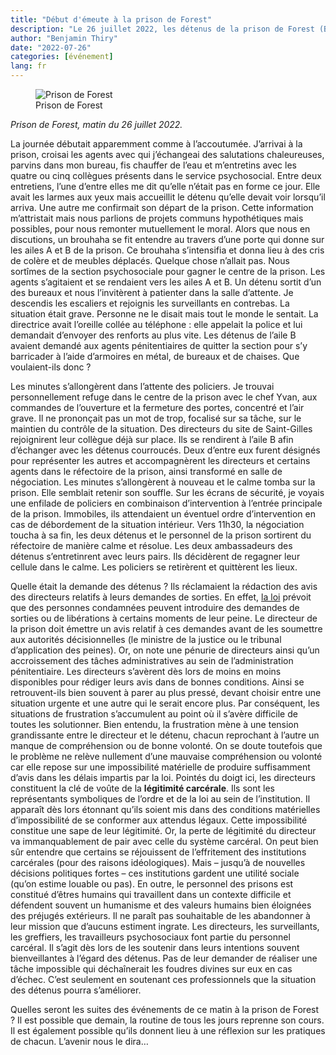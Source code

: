 ```yaml
---
title: "Début d'émeute à la prison de Forest"
description: "Le 26 juillet 2022, les détenus de la prison de Forest (Bruxelles) se sont barricadés dans l'aile B afin de protester. Quel était l'objet de leur mécontentement ? Comment mieux comprendre la situation ?"
author: "Benjamin Thiry"
date: "2022-07-26"
categories: [événement]
lang: fr
---
```


![Prison de Forest](prison_forest.png)

*Prison de Forest, matin du 26 juillet 2022.*

La journée débutait apparemment comme à l'accoutumée. J’arrivai à la prison, croisai les agents avec qui j’échangeai des salutations chaleureuses, parvins dans mon bureau, fis chauffer de l’eau et m’entretins avec les quatre ou cinq collègues présents dans le service psychosocial. Entre deux entretiens, l’une d’entre elles me dit qu’elle n’était pas en forme ce jour. Elle avait les larmes aux yeux mais accueillit le détenu qu’elle devait voir lorsqu’il arriva. Une autre me confirmait son départ de la prison. Cette information m’attristait mais nous parlions de projets communs hypothétiques mais possibles, pour nous remonter mutuellement le moral. Alors que nous en discutions, un brouhaha se fit entendre au travers d’une porte qui donne sur les ailes A et B de la prison. Ce brouhaha s’intensifia et donna lieu à des cris de colère et de meubles déplacés. Quelque chose n’allait pas. Nous sortîmes de la section psychosociale pour gagner le centre de la prison. Les agents s’agitaient et se rendaient vers les ailes A et B. Un détenu sortit d’un des bureaux et nous l’invitèrent à patienter dans la salle d’attente. Je descendis les escaliers et rejoignis les surveillants en contrebas. La situation était grave. Personne ne le disait mais tout le monde le sentait. La directrice avait l’oreille collée au téléphone : elle appelait la police et lui demandait d'envoyer des renforts au plus vite. Les détenus de l’aile B avaient demandé aux agents pénitentiaires de quitter la section pour s’y barricader à l’aide d’armoires en métal, de bureaux et de chaises. Que voulaient-ils donc ?

Les minutes s’allongèrent dans l’attente des policiers. Je trouvai personnellement refuge dans le centre de la prison avec le chef Yvan, aux commandes de l’ouverture et la fermeture des portes, concentré et l’air grave. Il ne prononçait pas un mot de trop, focalisé sur sa tâche, sur le maintien du contrôle de la situation. Des directeurs du site de Saint-Gilles rejoignirent leur collègue déjà sur place. Ils se rendirent à l’aile B afin d’échanger avec les détenus courroucés. Deux d’entre eux furent désignés pour représenter les autres et accompagnèrent les directeurs et certains agents dans le réfectoire de la prison, ainsi transformé en salle de négociation. Les minutes s’allongèrent à nouveau et le calme tomba sur la prison. Elle semblait retenir son souffle. Sur les écrans de sécurité, je voyais une enfilade de policiers en combinaison d’intervention à l’entrée principale de la prison. Immobiles, ils attendaient un éventuel ordre d’intervention en cas de débordement de la situation intérieur. Vers 11h30, la négociation toucha à sa fin, les deux détenus et le personnel de la prison sortirent du réfectoire de manière calme et résolue. Les deux ambassadeurs des détenus s’entretinrent avec leurs pairs. Ils décidèrent de regagner leur cellule dans le calme. Les policiers se retirèrent et quittèrent les lieux.

Quelle était la demande des détenus ? Ils réclamaient la rédaction des avis des directeurs relatifs à leurs demandes de sorties. En effet, [la loi](https://www.ejustice.just.fgov.be/eli/loi/2006/05/17/2006009456/justel) prévoit que des personnes condamnées peuvent introduire des demandes de sorties ou de libérations à certains moments de leur peine. Le directeur de la prison doit émettre un avis relatif à ces demandes avant de les soumettre aux autorités décisionnelles (le ministre de la justice ou le tribunal d’application des peines). Or, on note une pénurie de directeurs ainsi qu’un accroissement des tâches administratives au sein de l’administration pénitentiaire. Les directeurs s’avèrent dès lors de moins en moins disponibles pour rédiger leurs avis dans de bonnes conditions. Ainsi se retrouvent-ils bien souvent à parer au plus pressé, devant choisir entre une situation urgente et une autre qui le serait encore plus. Par conséquent, les situations de frustration s’accumulent au point où il s’avère difficile de toutes les solutionner. Bien entendu, la frustration mène à une tension grandissante entre le directeur et le détenu, chacun reprochant à l’autre un manque de compréhension ou de bonne volonté. On se doute toutefois que le problème ne relève nullement d’une mauvaise compréhension ou volonté car elle repose sur une impossibilité matérielle de produire suffisamment d’avis dans les délais impartis par la loi. Pointés du doigt ici, les directeurs constituent la clé de voûte de la **légitimité carcérale**. Ils sont les représentants symboliques de l’ordre et de la loi au sein de l’institution. Il apparaît dès lors étonnant qu’ils soient mis dans des conditions matérielles d’impossibilité de se conformer aux attendus légaux. Cette impossibilité constitue une sape de leur légitimité. Or, la perte de légitimité du directeur va immanquablement de pair avec celle du système carcéral. On peut bien sûr entendre que certains se réjouissent de l’effritement des institutions carcérales (pour des raisons idéologiques). Mais – jusqu’à de nouvelles décisions politiques fortes – ces institutions gardent une utilité sociale (qu’on estime louable ou pas). En outre, le personnel des prisons est constitué d’êtres humains qui travaillent dans un contexte difficile et défendent souvent un humanisme et des valeurs humains bien éloignées des préjugés extérieurs. Il ne paraît pas souhaitable de les abandonner à leur mission que d’aucuns estiment ingrate. Les directeurs, les surveillants, les greffiers, les travailleurs psychosociaux font partie du personnel carcéral. Il s’agit dès lors de les soutenir dans leurs intentions souvent bienveillantes à l’égard des détenus. Pas de leur demander de réaliser une tâche impossible qui déchaînerait les foudres divines sur eux en cas d’échec. C’est seulement en soutenant ces professionnels que la situation des détenus pourra s’améliorer.

Quelles seront les suites des événements de ce matin à la prison de Forest ? Il est possible que demain, la routine de tous les jours reprenne son cours. Il est également possible qu’ils donnent lieu à une réflexion sur les pratiques de chacun. L’avenir nous le dira…
